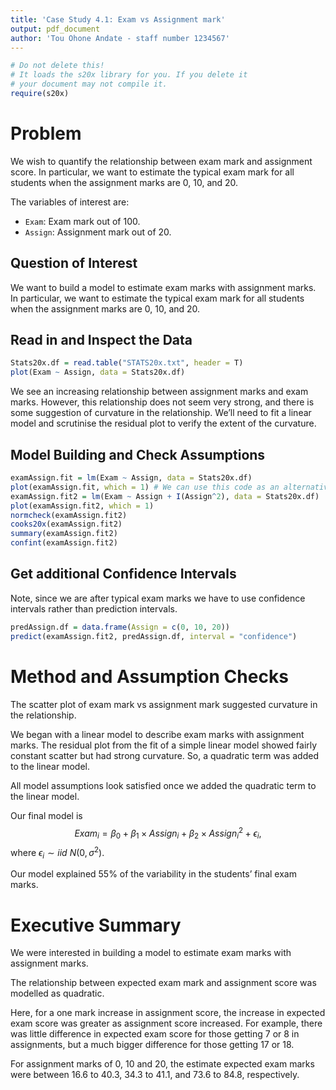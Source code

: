 ```yaml
---
title: 'Case Study 4.1: Exam vs Assignment mark'
output: pdf_document
author: 'Tou Ohone Andate - staff number 1234567'
---
```

```r
# Do not delete this!
# It loads the s20x library for you. If you delete it 
# your document may not compile it.
require(s20x)
```

# Problem
We wish to quantify the relationship between exam mark and assignment score. In particular, we want to estimate the typical exam mark for all students when the assignment marks are 0, 10, and 20.

The variables of interest are:

* `Exam`: Exam mark out of 100.
* `Assign`: Assignment mark out of 20.

## Question of Interest
We want to build a model to estimate exam marks with assignment marks. In particular, we want to estimate the typical exam mark for all students when the assignment marks are 0, 10, and 20.

## Read in and Inspect the Data
```r
Stats20x.df = read.table("STATS20x.txt", header = T)
plot(Exam ~ Assign, data = Stats20x.df)
```
We see an increasing relationship between assignment marks and exam marks. However, this relationship does not seem very strong, and there is some suggestion of curvature in the relationship. We'll need to fit a linear model and scrutinise the residual plot to verify the extent of the curvature.

## Model Building and Check Assumptions
```r
examAssign.fit = lm(Exam ~ Assign, data = Stats20x.df)
plot(examAssign.fit, which = 1) # We can use this code as an alternative to eovcheck
examAssign.fit2 = lm(Exam ~ Assign + I(Assign^2), data = Stats20x.df)
plot(examAssign.fit2, which = 1)
normcheck(examAssign.fit2)
cooks20x(examAssign.fit2)
summary(examAssign.fit2)
confint(examAssign.fit2)
```

## Get additional Confidence Intervals
Note, since we are after typical exam marks we have to use confidence intervals rather than prediction intervals.
```r
predAssign.df = data.frame(Assign = c(0, 10, 20))
predict(examAssign.fit2, predAssign.df, interval = "confidence")
```

# Method and Assumption Checks 
The scatter plot of exam mark vs assignment mark suggested curvature in the relationship.

We began with a linear model to describe exam marks with assignment marks. The residual plot from the fit of a simple linear model showed fairly constant scatter but had strong curvature. So, a quadratic term was added to the linear model.

All model assumptions look satisfied once we added the quadratic term to the linear model.

Our final model is $$Exam_i=\beta_0 +\beta_1\times Assign_i+\beta_2\times Assign_i^2 +\epsilon_i,$$ 
where $\epsilon_i \sim iid ~ N(0,\sigma^2)$. 

Our model explained 55% of the variability in the students' final exam marks.

# Executive Summary
We were interested in building a model to estimate exam marks with assignment marks.

The relationship between expected exam mark and assignment score was modelled as quadratic.

Here, for a one mark increase in assignment score, the increase in expected exam score was greater as assignment score increased. For example, there was little difference in expected exam score for those getting 7 or 8 in assignments, but a much bigger difference for those getting 17 or 18.\footnote{What could be causing this? Cheating on assignments? Over-zealous lab demonstrators giving too many hints?}
 
For assignment marks of 0, 10 and 20, the estimate expected exam marks were between 16.6 to 40.3, 34.3 to 41.1, and 73.6 to 84.8, respectively.
